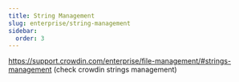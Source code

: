```yaml
---
title: String Management
slug: enterprise/string-management
sidebar:
  order: 3
---
```


https://support.crowdin.com/enterprise/file-management/#strings-management (check crowdin strings management)
